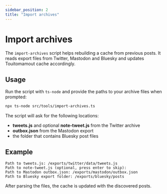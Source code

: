 ```yaml
---
sidebar_position: 2
title: "Import archives"
---
```


# Import archives

The `import-archives` script helps rebuilding a cache from previous posts. It reads export files from Twitter, Mastodon and Bluesky and updates Touitomamout cache accordingly.

## Usage

Run the script with `ts-node` and provide the paths to your archive files when prompted:

```bash
npx ts-node src/tools/import-archives.ts
```

The script will ask for the following locations:

- **tweets.js** and optional **note-tweet.js** from the Twitter archive
- **outbox.json** from the Mastodon export
- the folder that contains Bluesky post files

## Example

```text
Path to tweets.js: /exports/twitter/data/tweets.js
Path to note-tweet.js (optional, press enter to skip):
Path to Mastodon outbox.json: /exports/mastodon/outbox.json
Path to Bluesky export folder: /exports/bluesky/posts
```

After parsing the files, the cache is updated with the discovered posts.
